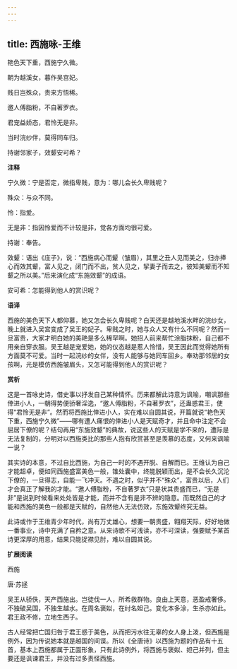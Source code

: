 ```yaml
---
---
---
```

title: 西施咏-王维
---

艳色天下重，西施宁久微。

朝为越溪女，暮作吴宫妃。

贱日岂殊众，贵来方悟稀。

邀人傅脂粉，不自著罗衣。

君宠益娇态，君怜无是非。

当时浣纱伴，莫得同车归。

持谢邻家子，效颦安可希？

**注释**

宁久微：宁是否定，微指卑贱，意为：哪儿会长久卑贱呢？

殊众：与众不同。

怜：指爱。

无是非：指因怜爱而不计较是非，觉各方面均很可爱。

持谢：奉告。

效颦：语出《庄子》，说：“西施病心而颦（皱眉），其里之丑人见而美之，归亦捧心而效其颦，富人见之，闭门而不出，贫人见之，挈妻子而去之，彼知美颦而不知颦之所以美。”后来演化成“东施效颦”的成语。

安可希：怎能得到他人的赏识呢？

**语译**

西施的美色天下人都仰慕，她又怎会长久卑贱呢？白天还是越地溪水畔的浣纱女，晚上就进入吴宫变成了吴王的妃子。卑贱之时，她与众人又有什么不同呢？然而一旦富贵，大家才明白她的美艳是多么稀罕啊。她招人前来帮忙涂脂抹粉，自己都不用亲自穿衣服。吴王越是宠爱她，她的仪态越是惹人怜惜，吴王因此而觉得她所有方面莫不可爱。当时一起浣纱的女伴，没有人能够与她同车回乡。奉劝那邻居的女孩啊，光是模仿西施皱眉头，又怎可能得到他人的赏识呢？

**赏析**

这是一首咏史诗，借史事以抒发自己某种情怀。历来都解此诗意为讽喻，嘲讽那些倖进小人，一朝得势便骄奢淫逸，“邀人傅脂粉，不自著罗衣”，还蛊惑君王，使得“君怜无是非”。然而将西施比倖进小人，实在难以自圆其说，开篇就说“艳色天下重，西施宁久微”——哪有遭人痛恨的倖进小人是天赋奇才，并且命中注定不会屈居下僚的呢？结句再用“东施效颦”的典故，说这些人的天赋是学不来的，遭际是无法复制的，分明对以西施类比的那些人抱有欣赏甚至是羡慕的态度，又何来讽喻一说？

其实诗的本意，不过自比西施，为自己一时的不遇开脱、自解而已。王维认为自己才能超卓，便如同西施盛富美色一般，锥处囊中，终能脱颖而出，是不会长久沉沦下僚的，一旦得志，自能一飞冲天。不遇之时，似乎并不“殊众”，富贵以后，人们才会真正了解我的才能。“邀人傅脂粉，不自著罗衣”只是状其贵盛而已，“无是非”是说到时候看来处处皆是才能，而并不含有是非不辨的隐意。而既然自己的才能和西施的美色一般都是天赋的，自然他人无法仿效，东施效颦终究无益。

此诗或作于王维青少年时代，尚有万丈雄心，想要一朝贵盛，翱翔天际，好好地做一番事业，诗中充满了自矜之意。从来诗歌不可浅读，亦不可深读，强要赋予某首诗更深厚的用意，结果只能捉襟见肘，难以自圆其说。

**扩展阅读**

西施

唐·苏拯

吴王从骄佚，天产西施出。岂徒伐一人，所希救群物。良由上天意，恶盈戒奢侈。不独破吴国，不独生越水。在周名褒姒，在纣名妲己。变化本多涂，生杀亦如此。君王政不修，立地生西子。

古人经常把亡国归咎于君王惑于美色，从而把污水往无辜的女人身上泼，但西施是例外，因为传说她本就是越国的间谍。所以《全唐诗》以西施为题的作品有十五首，基本上西施都属于正面形象，只有此诗例外，将西施与褒姒、妲己并列，但主要还是讽谏君王，并没有过多责怪西施。